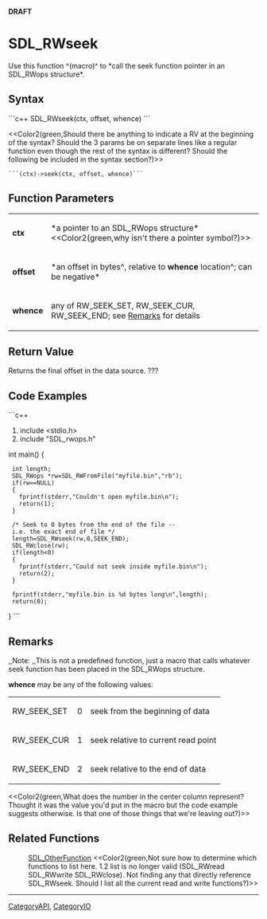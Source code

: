 <!-- pragma section-numbers off -->
<!-- pragma disable-camelcase -->
'''DRAFT'''

= SDL_RWseek =
Use this function ^(macro)^ to *call the seek function pointer in an SDL_RWops structure*.


== Syntax ==
```c++
SDL_RWseek(ctx, offset, whence)
```

<<Color2(green,Should there be anything to indicate a RV at the beginning of the syntax?  Should the 3 params be on separate lines like a regular function even though the rest of the syntax is different?  Should the following be included in the syntax section?)>>
 ```(ctx)->seek(ctx, offset, whence)```

== Function Parameters ==
{|
|'''ctx'''
|*a pointer to an SDL_RWops structure* <<Color2(green,why isn't there a pointer symbol?)>>
|-
|'''offset'''
|*an offset in bytes^, relative to '''whence''' location^; can be negative*
|-
|'''whence'''
|any of RW_SEEK_SET, RW_SEEK_CUR, RW_SEEK_END; see [[#whence|Remarks]] for details
|}

== Return Value ==
Returns the final offset in the data source. ???

== Code Examples ==
```c++
#include <stdio.h>
#include "SDL_rwops.h"

int main()
{
  int length;
  SDL_RWops *rw=SDL_RWFromFile("myfile.bin","rb");
  if(rw==NULL)
  {
    fprintf(stderr,"Couldn't open myfile.bin\n");
    return(1);
  }

  /* Seek to 0 bytes from the end of the file -- i.e. the exact end of file */
  length=SDL_RWseek(rw,0,SEEK_END);
  SDL_RWclose(rw);
  if(length<0)
  {
    fprintf(stderr,"Could not seek inside myfile.bin\n");
    return(2);
  }

  fprintf(stderr,"myfile.bin is %d bytes long\n",length);
  return(0);
}
```

== Remarks ==
,,Note: ,,This is not a predefined function, just a macro that calls whatever seek function has been placed in the SDL_RWops structure.

<span id="whence"></span>'''whence''' may be any of the following values:
{|
|RW_SEEK_SET
|0
|seek from the beginning of data
|-
|RW_SEEK_CUR
|1
|seek relative to current read point
|-
|RW_SEEK_END
|2
|seek relative to the end of data
|}

<<Color2(green,What does the number in the center column represent?  Thought it was the value you'd put in the macro but the code example suggests otherwise.  Is that one of those things that we're leaving out?)>>

== Related Functions ==
:[[SDL_OtherFunction]]  <<Color2(green,Not sure how to determine which functions to list here.  1.2 list is no longer valid (SDL_RWread SDL_RWwrite SDL_RWclose).  Not finding any that directly reference SDL_RWseek.  Should I list all the current read and write functions?)>>

----
[[CategoryAPI]], [[CategoryIO]]
